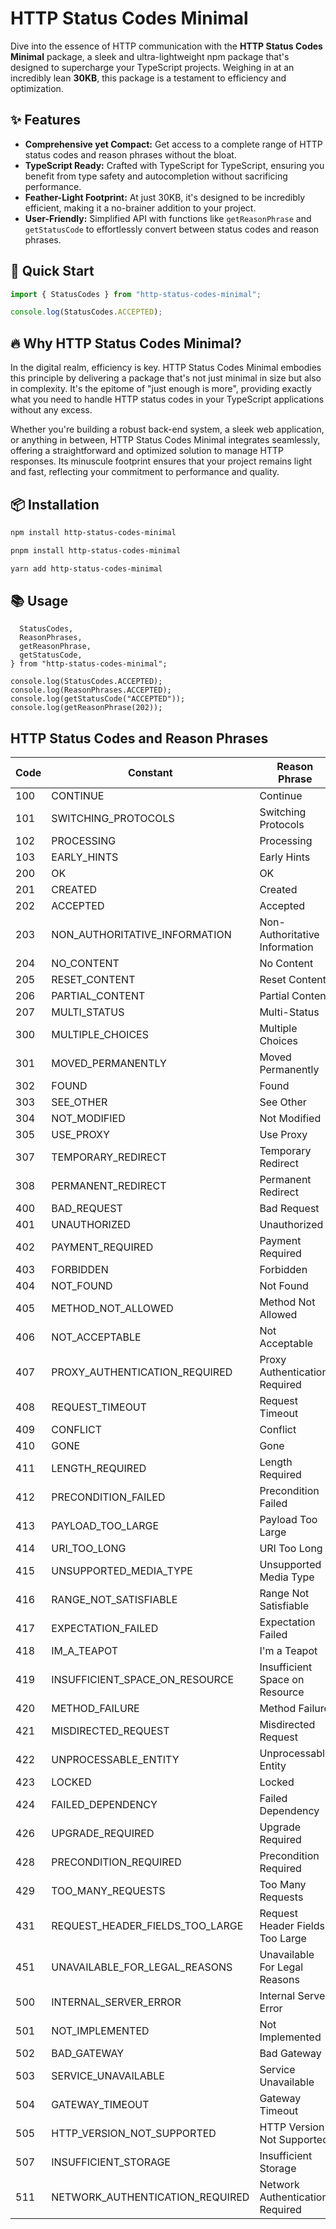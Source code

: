 # HTTP Status Codes Minimal

Dive into the essence of HTTP communication with the **HTTP Status Codes Minimal** package, a sleek and ultra-lightweight npm package that's designed to supercharge your TypeScript projects. Weighing in at an incredibly lean **30KB**, this package is a testament to efficiency and optimization.

## ✨ Features

- **Comprehensive yet Compact:** Get access to a complete range of HTTP status codes and reason phrases without the bloat.
- **TypeScript Ready:** Crafted with TypeScript for TypeScript, ensuring you benefit from type safety and autocompletion without sacrificing performance.
- **Feather-Light Footprint:** At just 30KB, it's designed to be incredibly efficient, making it a no-brainer addition to your project.
- **User-Friendly:** Simplified API with functions like `getReasonPhrase` and `getStatusCode` to effortlessly convert between status codes and reason phrases.

## 🚀 Quick Start

```typescript
import { StatusCodes } from "http-status-codes-minimal";

console.log(StatusCodes.ACCEPTED);
```

## 🔥 Why HTTP Status Codes Minimal?

In the digital realm, efficiency is key. HTTP Status Codes Minimal embodies this principle by delivering a package that's not just minimal in size but also in complexity. It's the epitome of "just enough is more", providing exactly what you need to handle HTTP status codes in your TypeScript applications without any excess.

Whether you're building a robust back-end system, a sleek web application, or anything in between, HTTP Status Codes Minimal integrates seamlessly, offering a straightforward and optimized solution to manage HTTP responses. Its minuscule footprint ensures that your project remains light and fast, reflecting your commitment to performance and quality.

## 📦 Installation

```bash
npm install http-status-codes-minimal
```

```bash
pnpm install http-status-codes-minimal
```

```bash
yarn add http-status-codes-minimal
```

## 📚 Usage

```bashimport {
  StatusCodes,
  ReasonPhrases,
  getReasonPhrase,
  getStatusCode,
} from "http-status-codes-minimal";

console.log(StatusCodes.ACCEPTED);
console.log(ReasonPhrases.ACCEPTED);
console.log(getStatusCode("ACCEPTED"));
console.log(getReasonPhrase(202));
```

## HTTP Status Codes and Reason Phrases

| Code | Constant                          | Reason Phrase                          |
|------|-----------------------------------|----------------------------------------|
| 100  | CONTINUE                          | Continue                               |
| 101  | SWITCHING_PROTOCOLS               | Switching Protocols                    |
| 102  | PROCESSING                        | Processing                             |
| 103  | EARLY_HINTS                       | Early Hints                            |
| 200  | OK                                | OK                                     |
| 201  | CREATED                           | Created                                |
| 202  | ACCEPTED                          | Accepted                               |
| 203  | NON_AUTHORITATIVE_INFORMATION     | Non-Authoritative Information          |
| 204  | NO_CONTENT                        | No Content                             |
| 205  | RESET_CONTENT                     | Reset Content                          |
| 206  | PARTIAL_CONTENT                   | Partial Content                        |
| 207  | MULTI_STATUS                      | Multi-Status                           |
| 300  | MULTIPLE_CHOICES                  | Multiple Choices                       |
| 301  | MOVED_PERMANENTLY                 | Moved Permanently                      |
| 302  | FOUND                             | Found                                  |
| 303  | SEE_OTHER                         | See Other                              |
| 304  | NOT_MODIFIED                      | Not Modified                           |
| 305  | USE_PROXY                         | Use Proxy                              |
| 307  | TEMPORARY_REDIRECT                | Temporary Redirect                     |
| 308  | PERMANENT_REDIRECT                | Permanent Redirect                     |
| 400  | BAD_REQUEST                       | Bad Request                            |
| 401  | UNAUTHORIZED                      | Unauthorized                           |
| 402  | PAYMENT_REQUIRED                  | Payment Required                       |
| 403  | FORBIDDEN                         | Forbidden                              |
| 404  | NOT_FOUND                         | Not Found                              |
| 405  | METHOD_NOT_ALLOWED                | Method Not Allowed                     |
| 406  | NOT_ACCEPTABLE                    | Not Acceptable                         |
| 407  | PROXY_AUTHENTICATION_REQUIRED     | Proxy Authentication Required          |
| 408  | REQUEST_TIMEOUT                   | Request Timeout                        |
| 409  | CONFLICT                          | Conflict                               |
| 410  | GONE                              | Gone                                   |
| 411  | LENGTH_REQUIRED                   | Length Required                        |
| 412  | PRECONDITION_FAILED               | Precondition Failed                    |
| 413  | PAYLOAD_TOO_LARGE                 | Payload Too Large                      |
| 414  | URI_TOO_LONG                      | URI Too Long                           |
| 415  | UNSUPPORTED_MEDIA_TYPE            | Unsupported Media Type                 |
| 416  | RANGE_NOT_SATISFIABLE             | Range Not Satisfiable                  |
| 417  | EXPECTATION_FAILED                | Expectation Failed                     |
| 418  | IM_A_TEAPOT                       | I'm a Teapot                           |
| 419  | INSUFFICIENT_SPACE_ON_RESOURCE    | Insufficient Space on Resource         |
| 420  | METHOD_FAILURE                    | Method Failure                         |
| 421  | MISDIRECTED_REQUEST               | Misdirected Request                    |
| 422  | UNPROCESSABLE_ENTITY              | Unprocessable Entity                   |
| 423  | LOCKED                            | Locked                                 |
| 424  | FAILED_DEPENDENCY                 | Failed Dependency                      |
| 426  | UPGRADE_REQUIRED                  | Upgrade Required                       |
| 428  | PRECONDITION_REQUIRED             | Precondition Required                  |
| 429  | TOO_MANY_REQUESTS                 | Too Many Requests                      |
| 431  | REQUEST_HEADER_FIELDS_TOO_LARGE   | Request Header Fields Too Large        |
| 451  | UNAVAILABLE_FOR_LEGAL_REASONS     | Unavailable For Legal Reasons          |
| 500  | INTERNAL_SERVER_ERROR             | Internal Server Error                  |
| 501  | NOT_IMPLEMENTED                   | Not Implemented                        |
| 502  | BAD_GATEWAY                       | Bad Gateway                            |
| 503  | SERVICE_UNAVAILABLE               | Service Unavailable                    |
| 504  | GATEWAY_TIMEOUT                   | Gateway Timeout                        |
| 505  | HTTP_VERSION_NOT_SUPPORTED        | HTTP Version Not Supported             |
| 507  | INSUFFICIENT_STORAGE              | Insufficient Storage                   |
| 511  | NETWORK_AUTHENTICATION_REQUIRED   | Network Authentication Required        |
